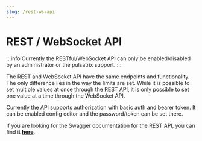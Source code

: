 ```yaml
---
slug: /rest-ws-api
---
```


# REST / WebSocket API

:::info
Currently the RESTful/WebSocket API can only be enabled/disabled by an administrator or the pulsatrix support.
:::

The REST and WebSocket API have the same endpoints and functionality. The only difference lies in the way the limits are set. 
While it is possible to set multiple values at once through the REST API, it is only possible to set one value at a time through the WebSocket API.

Currently the API supports authorization with basic auth and bearer token. It can be enabled config editor and the password/token can be set there.

If you are looking for the Swagger documentation for the REST API, you can find it [**here**](/user-api/swagger).


<DocCardList />
